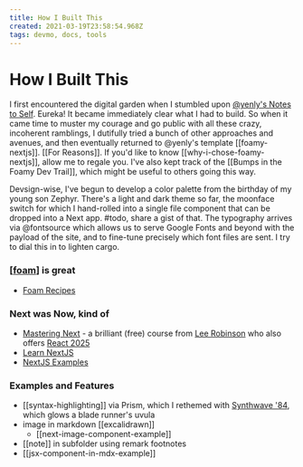 ```yaml
---
title: How I Built This
created: 2021-03-19T23:58:54.968Z
tags: devmo, docs, tools
---
```


# How I Built This

I first encountered the digital garden when I stumbled upon [@yenly's Notes to Self](https://til.yenly.wtf/notes/how-i-built-this). Eureka! It became immediately clear what I had to build. So when it came time to muster my courage and go public with all these crazy, incoherent ramblings, I dutifully tried a bunch of other approaches and avenues, and then eventually returned to @yenly's template [[foamy-nextjs]]. [[For Reasons]]. If you'd like to know [[why-i-chose-foamy-nextjs]], allow me to regale you. I've also kept track of the [[Bumps in the Foamy Dev Trail]], which might be useful to others going this way.

Devsign-wise, I've begun to develop a color palette from the birthday of my young son Zephyr. There's a light and dark theme so far, the moonface switch for which I hand-rolled into a single file component that can be dropped into a Next app. #todo, share a gist of that. The typography arrives via @fontsource which allows us to serve Google Fonts and beyond with the payload of the site, and to fine-tune precisely which font files are sent. I try to dial this in to lighten cargo.

### [[foam]] is great

- [Foam Recipes](https://foambubble.github.io/foam/recipes)

### Next was Now, kind of

- [Mastering Next](https://masteringnextjs.com/) - a brilliant (free) course from [Lee Robinson](https://leerob.io) who also offers [React 2025](https://react2025.com/)
- [Learn NextJS](https://nextjs.org/learn/basics/create-nextjs-app)
- [NextJS Examples](https://github.com/vercel/next.js/tree/canary/examples)

### Examples and Features

- [[syntax-highlighting]] via Prism, which I rethemed with [Synthwave '84](https://github.com/robb0wen/synthwave-vscode), which glows a blade runner's uvula
- image in markdown [[excalidrawn]]
  - [[next-image-component-example]]
- [[note]] in subfolder using remark footnotes
- [[jsx-component-in-mdx-example]]

[//begin]: # "Autogenerated link references for markdown compatibility"
[foam]: foam "Foam"
[//end]: # "Autogenerated link references"
